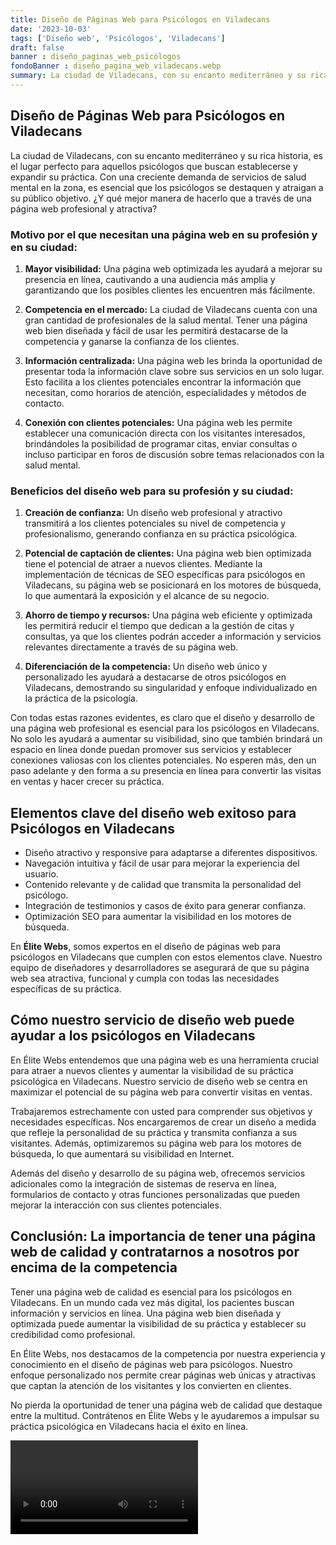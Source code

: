 ```yaml
---
title: Diseño de Páginas Web para Psicólogos en Viladecans
date: '2023-10-03'
tags: ['Diseño web', 'Psicólogos', 'Viladecans']
draft: false
banner : diseño_paginas_web_psicólogos
fondoBanner : diseño_pagina_web_viladecans.webp
summary: La ciudad de Viladecans, con su encanto mediterráneo y su rica historia, es el lugar perfecto para aquellos psicólogos que buscan establecerse y expandir su práctica. Con una creciente demanda de servicios de salud mental en la zona, es esencial que los psicólogos se destaquen y atraigan a su público objetivo. ¿Y qué mejor manera de hacerlo que a través de una página web profesional y atractiva?
---
```


## Diseño de Páginas Web para Psicólogos en Viladecans

La ciudad de Viladecans, con su encanto mediterráneo y su rica historia, es el lugar perfecto para aquellos psicólogos que buscan establecerse y expandir su práctica. Con una creciente demanda de servicios de salud mental en la zona, es esencial que los psicólogos se destaquen y atraigan a su público objetivo. ¿Y qué mejor manera de hacerlo que a través de una página web profesional y atractiva?

### Motivo por el que necesitan una página web en su profesión y en su ciudad:

1. **Mayor visibilidad:** Una página web optimizada les ayudará a mejorar su presencia en línea, cautivando a una audiencia más amplia y garantizando que los posibles clientes les encuentren más fácilmente.

2. **Competencia en el mercado:** La ciudad de Viladecans cuenta con una gran cantidad de profesionales de la salud mental. Tener una página web bien diseñada y fácil de usar les permitirá destacarse de la competencia y ganarse la confianza de los clientes.

3. **Información centralizada:** Una página web les brinda la oportunidad de presentar toda la información clave sobre sus servicios en un solo lugar. Esto facilita a los clientes potenciales encontrar la información que necesitan, como horarios de atención, especialidades y métodos de contacto.

4. **Conexión con clientes potenciales:** Una página web les permite establecer una comunicación directa con los visitantes interesados, brindándoles la posibilidad de programar citas, enviar consultas o incluso participar en foros de discusión sobre temas relacionados con la salud mental.

### Beneficios del diseño web para su profesión y su ciudad:

1. **Creación de confianza:** Un diseño web profesional y atractivo transmitirá a los clientes potenciales su nivel de competencia y profesionalismo, generando confianza en su práctica psicológica.

2. **Potencial de captación de clientes:** Una página web bien optimizada tiene el potencial de atraer a nuevos clientes. Mediante la implementación de técnicas de SEO específicas para psicólogos en Viladecans, su página web se posicionará en los motores de búsqueda, lo que aumentará la exposición y el alcance de su negocio.

3. **Ahorro de tiempo y recursos:** Una página web eficiente y optimizada les permitirá reducir el tiempo que dedican a la gestión de citas y consultas, ya que los clientes podrán acceder a información y servicios relevantes directamente a través de su página web.

4. **Diferenciación de la competencia:** Un diseño web único y personalizado les ayudará a destacarse de otros psicólogos en Viladecans, demostrando su singularidad y enfoque individualizado en la práctica de la psicología.

Con todas estas razones evidentes, es claro que el diseño y desarrollo de una página web profesional es esencial para los psicólogos en Viladecans. No solo les ayudará a aumentar su visibilidad, sino que también brindará un espacio en línea donde puedan promover sus servicios y establecer conexiones valiosas con los clientes potenciales. No esperen más, den un paso adelante y den forma a su presencia en línea para convertir las visitas en ventas y hacer crecer su práctica.

<GifSeo />

<Cta />

## Elementos clave del diseño web exitoso para Psicólogos en Viladecans

- Diseño atractivo y responsive para adaptarse a diferentes dispositivos.
- Navegación intuitiva y fácil de usar para mejorar la experiencia del usuario.
- Contenido relevante y de calidad que transmita la personalidad del psicólogo.
- Integración de testimonios y casos de éxito para generar confianza.
- Optimización SEO para aumentar la visibilidad en los motores de búsqueda.

En **Élite Webs**, somos expertos en el diseño de páginas web para psicólogos en Viladecans que cumplen con estos elementos clave. Nuestro equipo de diseñadores y desarrolladores se asegurará de que su página web sea atractiva, funcional y cumpla con todas las necesidades específicas de su práctica.

## Cómo nuestro servicio de diseño web puede ayudar a los psicólogos en Viladecans

En Élite Webs entendemos que una página web es una herramienta crucial para atraer a nuevos clientes y aumentar la visibilidad de su práctica psicológica en Viladecans. Nuestro servicio de diseño web se centra en maximizar el potencial de su página web para convertir visitas en ventas.

Trabajaremos estrechamente con usted para comprender sus objetivos y necesidades específicas. Nos encargaremos de crear un diseño a medida que refleje la personalidad de su práctica y transmita confianza a sus visitantes. Además, optimizaremos su página web para los motores de búsqueda, lo que aumentará su visibilidad en Internet.

Además del diseño y desarrollo de su página web, ofrecemos servicios adicionales como la integración de sistemas de reserva en línea, formularios de contacto y otras funciones personalizadas que pueden mejorar la interacción con sus clientes potenciales.

## Conclusión: La importancia de tener una página web de calidad y contratarnos a nosotros por encima de la competencia

Tener una página web de calidad es esencial para los psicólogos en Viladecans. En un mundo cada vez más digital, los pacientes buscan información y servicios en línea. Una página web bien diseñada y optimizada puede aumentar la visibilidad de su práctica y establecer su credibilidad como profesional.

En Élite Webs, nos destacamos de la competencia por nuestra experiencia y conocimiento en el diseño de páginas web para psicólogos. Nuestro enfoque personalizado nos permite crear páginas web únicas y atractivas que captan la atención de los visitantes y los convierten en clientes.

No pierda la oportunidad de tener una página web de calidad que destaque entre la multitud. Contrátenos en Élite Webs y le ayudaremos a impulsar su práctica psicológica en Viladecans hacia el éxito en línea.

<Video />

<CtaBot job='Psicólogos' city='Viladecans'/>

<Gmaps query='Viladecans+españa+maps' />